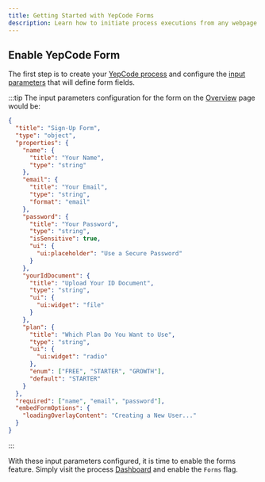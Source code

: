 ```yaml
---
title: Getting Started with YepCode Forms
description: Learn how to initiate process executions from any webpage by embedding process input parameter forms.
---
```



## Enable YepCode Form

The first step is to create your [YepCode process](/docs/processes) and configure the [input parameters](/docs/processes/input-params) that will define form fields.

:::tip
The input parameters configuration for the form on the [Overview](/docs/forms) page would be:

```json
{
  "title": "Sign-Up Form",
  "type": "object",
  "properties": {
    "name": {
      "title": "Your Name",
      "type": "string"
    },
    "email": {
      "title": "Your Email",
      "type": "string",
      "format": "email"
    },
    "password": {
      "title": "Your Password",
      "type": "string",
      "isSensitive": true,
      "ui": {
        "ui:placeholder": "Use a Secure Password"
      }
    },
    "yourIdDocument": {
      "title": "Upload Your ID Document",
      "type": "string",
      "ui": {
        "ui:widget": "file"
      }
    },
    "plan": {
      "title": "Which Plan Do You Want to Use",
      "type": "string",
      "ui": {
        "ui:widget": "radio"
      },
      "enum": ["FREE", "STARTER", "GROWTH"],
      "default": "STARTER"
    }
  },
  "required": ["name", "email", "password"],
  "embedFormOptions": {
    "loadingOverlayContent": "Creating a New User..."
  }
}
```

:::

With these input parameters configured, it is time to enable the forms feature. Simply visit the process [Dashboard](/docs/processes/dashboard) and enable the `Forms` flag.

<Screenshot src="form-enabled.png" />
